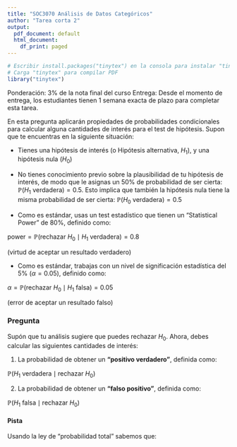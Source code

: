 ```yaml
---
title: "SOC3070 Análisis de Datos Categóricos"
author: "Tarea corta 2"
output:
  pdf_document: default
  html_document:
    df_print: paged
---
```


```r
# Escribir install.packages("tinytex") en la consola para instalar "tinytex"
# Carga "tinytex" para compilar PDF
library("tinytex")
```
Ponderación: 3% de la nota final del curso Entrega: Desde el momento de entrega, los estudiantes tienen 1 semana exacta de plazo para completar esta tarea.

En esta pregunta aplicarán propiedades de probabilidades condicionales para calcular alguna cantidades de interés para el test de hipótesis. Supon que te encuentras en la siguiente situación:

- Tienes una hipótesis de interés (o Hipótesis alternativa, $H_{1}$), y una  hipótesis nula ($H_{0}$)

- No tienes conocimiento previo sobre la plausibilidad de tu hipótesis de interés, de modo que le asignas un 50% de probabilidad de ser cierta: $\mathbb{P}(H_{1}  \text{ verdadera})=0.5$. Esto implica que también la hipótesis nula tiene la misma probabilidad de ser cierta: $\mathbb{P}(H_{0} \text{ verdadera})= 0.5$

- Como es estándar, usas un test estadístico que tienen un "Statistical Power" de 80%, definido como:

$\text{power} = \mathbb{P}(\text{rechazar } H_{0} \mid H_{1}  \text{ verdadera}) = 0.8$

(virtud de aceptar un resultado verdadero)

- Como es estándar, trabajas con un nivel de significación estadística del 5% ($\alpha=0.05$), definido como:

$\alpha = \mathbb{P}(\text{rechazar } H_{0} \mid H_{1}  \text{ falsa}) = 0.05$

(error de aceptar un resultado falso)

### Pregunta

Supón que tu análisis sugiere que puedes rechazar $H_{0}$. Ahora, debes calcular las siguientes cantidades de interés:

1) La probabilidad de obtener un __"positivo verdadero"__, definida como:

$\mathbb{P}(H_{1} \text{ verdadera} \mid \text{rechazar } H_{0})$


2) La probabilidad de obtener un __"falso positivo"__, definida como:

$\mathbb{P}(H_{1} \text{ falsa} \mid \text{rechazar } H_{0})$


#### Pista 
Usando la ley de "probabilidad total" sabemos que:
\begin{align*}
\mathbb{P}(\text{rechazar } H_{0}) &= \mathbb{P}(\text{rechazar } H_{0},  H_{1}  \text{ verdadera}) + \mathbb{P}(\text{rechazar } H_{0},  H_{1}  \text{ falsa}) 
\end{align*}



